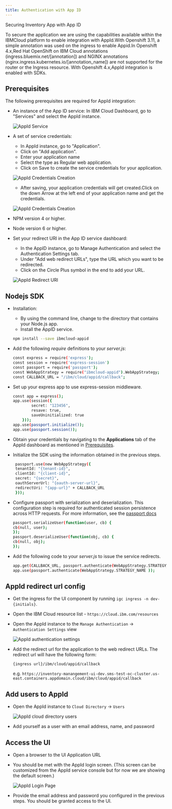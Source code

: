 ```yaml
---
title: Authentication with App ID
---
```



<PageDescription>

Securing Inventory App with App ID

</PageDescription>

To secure the application we are using the capabilities available within the IBMCloud platform to enable integration with AppId.With Openshift 3.11,
a simple annotation was used on the ingress to enable Appid.In Openshift 4.x,Red Hat OpenShift on IBM Cloud annotations (ingress.bluemix.net/[annotation]) 
and NGINX annotations (nginx.ingress.kubernetes.io/[annotation_name]) are not supported for the router or the Ingress resource. With Openshift 4.x,AppId 
integration is enabled with SDKs.

## Prerequisites

The following prerequisites are required for AppId integration:
- An instance of the App ID service:
  In IBM Cloud Dashboard, go to "Services" and select the AppId instance.
  
  ![AppId Service](images/AppIdIntegration01.png)

- A set of service credentials:
    - In AppId instance, go to "Application". 
    - Click on "Add application".
    - Enter your application name 
    - Select the type as Regular web application.
    - Click on Save to create the service credentials for your application.
   
    ![AppId Credentials Creation](images/AppIdInt02a.png)

    - After saving, your application credentials will get created.Click on the down Arrow at 
    the left end of your application name and get the credentials.
    
    ![AppId Credentials Creation](images/AppidInt03.png)
    

- NPM version 4 or higher.
- Node version 6 or higher.
- Set your redirect URI in the App ID service dashboard:
    - In the AppID instance, go to Manage Authentication and select the Authentication Settings tab.
    - Under "Add web redirect URLs", type the URL which you want to be redirected.
    - Click on the Circle Plus symbol in the end to add your URL. 

    ![AppId Redirect URI](images/AppidInt04.png)    
  



## Nodejs SDK 

- Installation: 
    -   By using the command line, change to the directory that contains your Node.js app.
    -   Install the AppID service.
    ```bash
    npm install --save ibmcloud-appid
    ```

- Add the following <i>require</i> definitions to your <i>server.js</i>:
    ```bash
    const express = require('express');
    const session = require('express-session')
    const passport = require('passport');
    const WebAppStrategy = require("ibmcloud-appid").WebAppStrategy;
    const CALLBACK_URL = "/ibm/cloud/appid/callback";
    ```

- Set up your express app to use express-session middleware.
    ```bash
    const app = express();
    app.use(session({
            secret: "123456",
            resave: true,
            saveUninitialized: true
        }));
    app.use(passport.initialize());
    app.use(passport.session());
    ```

-  Obtain your credentials by navigating to the <b>Applications</b> tab of the AppId dashboard as mentioned in [Prerequisites](#prerequisites).

-  Initialize the SDK using the information obtained in the previous steps.
   ```bash
    passport.use(new WebAppStrategy({
    tenantId: "{tenant-id}",
    clientId: "{client-id}",
    secret: "{secret}",
    oauthServerUrl: "{oauth-server-url}",
    redirectUri: "{app-url}" + CALLBACK_URL
    }));
    ```

-   Configure passport with serialization and deserialization. This configuration step is required for authenticated session persistence across HTTP requests. For more information, see the [passport docs](http://www.passportjs.org/docs/)
    ```bash
    passport.serializeUser(function(user, cb) {
    cb(null, user);
    });
    passport.deserializeUser(function(obj, cb) {
    cb(null, obj);
    });
    ```

-   Add the following code to your <i>server.js</i> to issue the service redirects.
    ```bash
    app.get(CALLBACK_URL, passport.authenticate(WebAppStrategy.STRATEGY_NAME));
    app.use(passport.authenticate(WebAppStrategy.STRATEGY_NAME ));
    ```    

## AppId redirect url config

- Get the ingress for the UI component by running `igc ingress -n dev-{initials}`.

- Open the IBM Cloud resource list - `https://cloud.ibm.com/resources`

- Open the AppId instance to the `Manage Authentication` -> `Authentication Settings` view

    ![AppId authentication settings](images/appid-authentication-settings.png)

- Add the redirect url for the application to the web redirect URLs. The redirect url will have
the following form:

    `{ingress url}/ibm/cloud/appid/callback`
    
    e.g. `https://inventory-manangement-ui-dev.sms-test-oc-cluster.us-east.containers.appdomain.cloud/ibm/cloud/appid/callback`

## Add users to AppId

- Open the AppId instance to `Cloud Directory` -> `Users`

    ![AppId cloud directory users](images/appid-cloud-directory-users.png)

- Add yourself as a user with an email address, name, and password

## Access the UI

- Open a browser to the UI Application URL

- You should be met with the AppId login screen. (This screen can be customized from the AppId service console but for now we are showing the default screen.)

     ![AppId Login Page](images/AppidLogin.png)

- Provide the email address and password you configured in the previous steps. You should be granted access to the UI.
